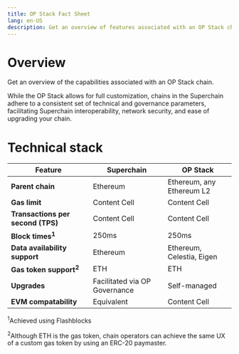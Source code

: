 ```yaml
---
title: OP Stack Fact Sheet
lang: en-US
description: Get an overview of features associated with an OP Stack chain
---
```


# Overview
Get an overview of the capabilities associated with an OP Stack chain.

While the OP Stack allows for full customization, chains in the Superchain adhere to a consistent set of technical and governance parameters, facilitating Superchain interoperability, network security, and ease of upgrading your chain.

# Technical stack
| Feature                            | Superchain                    | OP Stack                  |
| ---------------------------------- | ----------------------------- | ------------------------- |
| **Parent chain**                   | Ethereum                      | Ethereum, any Ethereum L2 |
| **Gas limit**                      | Content Cell                  | Content Cell              |
| **Transactions per second (TPS)**  | Content Cell                  | Content Cell              |
| **Block times<sup>1</sup>**        | 250ms                         | 250ms                     |
| **Data availability support**      | Ethereum                      | Ethereum, Celestia, Eigen |
| **Gas token support<sup>2</sup>**  | ETH                           | ETH                       |
| **Upgrades**                       | Facilitated via OP Governance | Self-managed              |
| **EVM compatability**              | Equivalent                    | Content Cell              |

<sup>1</sup>Achieved using Flashblocks

<sup>2</sup>Although ETH is the gas token, chain operators can achieve the same UX of a custom gas token by using an ERC-20 paymaster.
